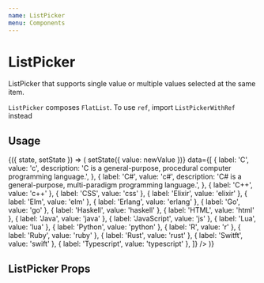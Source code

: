 ```yaml
---
name: ListPicker
menu: Components
---
```




# ListPicker

ListPicker that supports single value or multiple values selected at the same item.

`ListPicker` composes `FlatList`. To use `ref`, import `ListPickerWithRef` instead

## Usage

<Playground>
  <State initial={{ value: ['c', 'js', 'go'] }}>
    {({ state, setState }) => (
      <Box height={300}>
        <ListPicker
          isMulti
          value={state.value}
          onValueChange={(newValue, itemIndex) => setState({ value: newValue })}
          data={[
            {
              label: 'C',
              value: 'c',
              description:
                'C is a general-purpose, procedural computer programming language.',
            },
            {
              label: 'C#',
              value: 'c#',
              description:
                'C# is a general-purpose, multi-paradigm programming language.',
            },
            { label: 'C++', value: 'c++' },
            { label: 'CSS', value: 'css' },
            { label: 'Elixir', value: 'elixir' },
            { label: 'Elm', value: 'elm' },
            { label: 'Erlang', value: 'erlang' },
            { label: 'Go', value: 'go' },
            { label: 'Haskell', value: 'haskell' },
            { label: 'HTML', value: 'html' },
            { label: 'Java', value: 'java' },
            { label: 'JavaScript', value: 'js' },
            { label: 'Lua', value: 'lua' },
            { label: 'Python', value: 'python' },
            { label: 'R', value: 'r' },
            { label: 'Ruby', value: 'ruby' },
            { label: 'Rust', value: 'rust' },
            { label: 'Switft', value: 'swift' },
            { label: 'Typescript', value: 'typescript' },
          ]}
        />
      </Box>
    )}
  </State>
</Playground>

## ListPicker Props

<Props of={ListPicker} />
